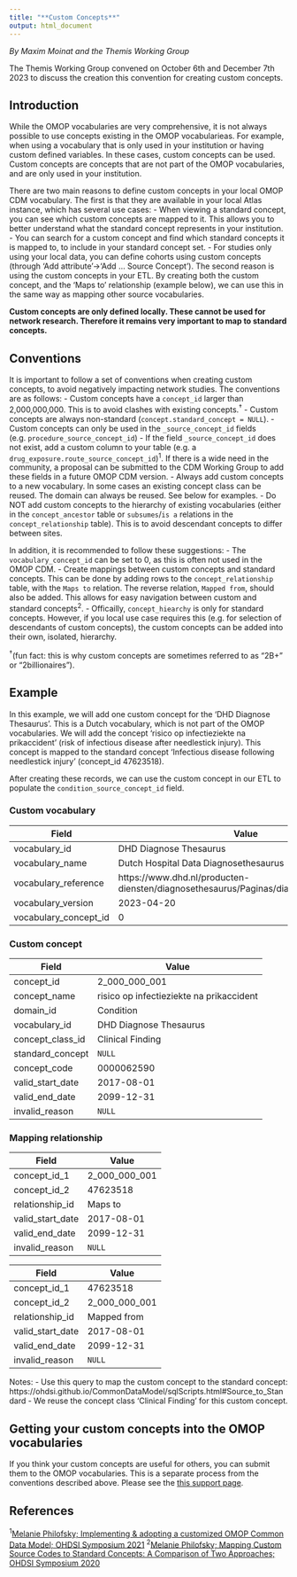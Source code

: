 ```yaml
---
title: "**Custom Concepts**"
output: html_document
---
```


*By Maxim Moinat and the Themis Working Group*

The Themis Working Group convened on October 6th and December 7th 2023 to discuss the creation this convention for creating custom concepts.

## Introduction
While the OMOP vocabularies are very comprehensive, it is not always possible to use concepts existing in the OMOP vocabularieas. For example, when using a vocabulary that is only used in your institution or having custom defined variables. In these cases, custom concepts can be used. Custom concepts are concepts that are not part of the OMOP vocabularies, and are only used in your institution.

There are two main reasons to define custom concepts in your local OMOP CDM vocabulary. The first is that they are available in your local Atlas instance, which has several use cases:
 - When viewing a standard concept, you can see which custom concepts are mapped to it. This allows you to better understand what the standard concept represents in your institution.
 - You can search for a custom concept and find which standard concepts it is mapped to, to include in your standard concept set.
 - For studies only using your local data, you can define cohorts using custom concepts (through 'Add attribute'->'Add ... Source Concept').
The second reason is using the custom concepts in your ETL. By creating both the custom concept, and the 'Maps to' relationship (example below), we can use this in the same way as mapping other source vocabularies.

**Custom concepts are only defined locally. These cannot be used for network research. Therefore it remains very important to map to standard concepts.**

## Conventions
It is important to follow a set of conventions when creating custom concepts, to avoid negatively impacting network studies. The conventions are as follows:
- Custom concepts have a `concept_id` larger than 2,000,000,000. This is to avoid clashes with existing concepts.<sup>†</sup>
- Custom concepts are always non-standard (`concept.standard_concept = NULL`).
- Custom concepts can only be used in the `_source_concept_id` fields (e.g. `procedure_source_concept_id`)
- If the field `_source_concept_id` does not exist, add a custom column to your table (e.g. a `drug_exposure.route_source_concept_id`)<sup>1</sup>. If there is a wide need in the community, a proposal can be submitted to the CDM Working Group to add these fields in a future OMOP CDM version.
- Always add custom concepts to a new vocabulary. In some cases an existing concept class can be reused. The domain can always be reused. See below for examples.
- Do NOT add custom concepts to the hierarchy of existing vocabularies (either in the `concept_ancestor` table or `subsumes`/`is a` relations in the `concept_relationship` table). This is to avoid descendant concepts to differ between sites.

In addition, it is recommended to follow these suggestions:
- The `vocabulary_concept_id` can be set to 0, as this is often not used in the OMOP CDM.
- Create mappings between custom concepts and standard concepts. This can be done by adding rows to the `concept_relationship` table, with the `Maps to` relation. The reverse relation, `Mapped from`, should also be added. This allows for easy navigation between custom and standard concepts<sup>2</sup>.
- Officailly, `concept_hiearchy` is only for standard concepts. However, if you local use case requires this (e.g. for selection of descendants of custom concepts), the custom concepts can be added into their own, isolated, hierarchy.

<sup>†</sup>(fun fact: this is why custom concepts are sometimes referred to as "2B+" or "2billionaires").

## Example
In this example, we will add one custom concept for the 'DHD Diagnose Thesaurus'. This is a Dutch vocabulary, which is not part of the OMOP vocabularies. We will add the concept 'risico op infectieziekte na prikaccident' (risk of infectious disease after needlestick injury). This concept is mapped to the standard concept 'Infectious disease following needlestick injury' (concept_id 47623518).

After creating these records, we can use the custom concept in our ETL to populate the `condition_source_concept_id` field.

### Custom vocabulary
| Field | Value |
|-------|-------|
| vocabulary_id | DHD Diagnose Thesaurus |
| vocabulary_name | Dutch Hospital Data Diagnosethesaurus |
| vocabulary_reference | https://www.dhd.nl/producten-diensten/diagnosethesaurus/Paginas/diagnosethesaurus.asp |
| vocabulary_version | 2023-04-20 |
| vocabulary_concept_id | 0 |

### Custom concept
| Field | Value |
|-------|-------|
| concept_id | 2_000_000_001 |
| concept_name | risico op infectieziekte na prikaccident |
| domain_id | Condition |
| vocabulary_id | DHD Diagnose Thesaurus |
| concept_class_id | Clinical Finding |
| standard_concept | `NULL` |
| concept_code | 0000062590 |
| valid_start_date | 2017-08-01 |
| valid_end_date | 2099-12-31 |
| invalid_reason | `NULL` |

### Mapping relationship
| Field | Value |
|-------|-------|
| concept_id_1 | 2_000_000_001 |
| concept_id_2 | 47623518 |
| relationship_id | Maps to |
| valid_start_date | 2017-08-01 |
| valid_end_date | 2099-12-31 |
| invalid_reason | `NULL` |

| Field | Value |
|-------|-------|
| concept_id_1 | 47623518 |
| concept_id_2 | 2_000_000_001 |
| relationship_id | Mapped from |
| valid_start_date | 2017-08-01 |
| valid_end_date | 2099-12-31 |
| invalid_reason | `NULL` |

Notes:
 - Use this query to map the custom concept to the standard concept: https://ohdsi.github.io/CommonDataModel/sqlScripts.html#Source_to_Standard
 - We reuse the concept class 'Clinical Finding' for this custom concept.

## Getting your custom concepts into the OMOP vocabularies
If you think your custom concepts are useful for others, you can submit them to the OMOP vocabularies. This is a separate process from the conventions described above. Please see the [this support page](https://ohdsi.github.io/CommonDataModel/vocabRequest.html).

## References
<sup>1</sup>[Melanie Philofsky; Implementing & adopting a customized OMOP Common Data Model; OHDSI Symposium 2021](https://www.ohdsi.org/2021-global-symposium-showcase-18/)
<sup>2</sup>[Melanie Philofsky; Mapping Custom Source Codes to Standard Concepts: A Comparison of Two Approaches; OHDSI Symposium 2020](https://www.ohdsi.org/wp-content/uploads/2020/10/Melanie-Philofsky-Philofsky-Mapping-Source-Codes-Poster.pdf)
